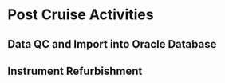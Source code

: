 # Post Cruise Activities {#postcruise}

## Data QC and Import into Oracle Database

## Instrument Refurbishment
